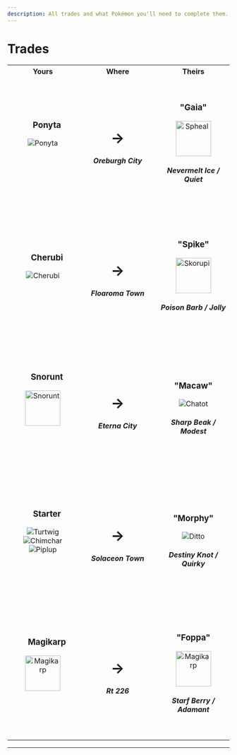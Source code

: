 ```yaml
---
description: All trades and what Pokémon you'll need to complete them.
---
```


# Trades

<table>
    <tr>
        <th width="300">Yours</th>
        <th width="400">Where</th>
        <th width="300">Theirs</th>
    </tr>
    <tr>
        <td align="center" height="300">
            <h3 id="ponyta">
                &emsp;Ponyta
            </h3>
            <img src="https://raw.githubusercontent.com/TeamLumi/luminescent-team/main/static/img/pkm/pm0077_00_00_00_L.webp" title="Ponyta" /><br /><h5>&nbsp;</h5>
        </td>
        <td align="center"><h1>→</h1>
            <h5>Oreburgh City</h5>
        </td>
        <td align="center"><h3>"Gaia"</h3>
            <img src="https://raw.githubusercontent.com/TeamLumi/luminescent-team/main/static/img/pkm/pm0363_00_00_00_L.webp" title="Spheal"
                width="80" />
            <h5>Nevermelt Ice / Quiet</h5>
        </td>
    </tr>
    <tr>
        <td align="center" height="300">
            <h3 id="cherubi">
                &emsp;Cherubi
            </h3>
            <img src="https://raw.githubusercontent.com/TeamLumi/luminescent-team/main/static/img/pkm/pm0420_00_00_00_L.webp" title="Cherubi" /><br /><h5>&nbsp;</h5>
        </td>
        <td align="center"><h1>→</h1>
            <h5>Floaroma Town</h5>
        </td>
        <td align="center"><h3>"Spike"</h3>
            <img src="https://raw.githubusercontent.com/TeamLumi/luminescent-team/main/static/img/pkm/pm0451_00_00_00_L.webp" title="Skorupi"
                width="80" />
            <h5>Poison Barb / Jolly</h5>
        </td>
    </tr>
    <tr>
        <td align="center" height="300">
            <h3 id="snorunt">
                &emsp;Snorunt
            </h3>
            <img src="https://raw.githubusercontent.com/TeamLumi/luminescent-team/main/static/img/pkm/pm0361_00_00_00_L.webp" title="Snorunt"
                 width="80" /><br /><h5>&nbsp;</h5>
        </td>
        <td align="center"><h1>→</h1>
            <h5>Eterna City</h5>
        </td>
        <td align="center"><h3>"Macaw"</h3>
            <img src="https://raw.githubusercontent.com/TeamLumi/luminescent-team/main/static/img/pkm/pm0441_00_00_00_L.webp" title="Chatot" />
            <h5>Sharp Beak / Modest</h5>
        </td>
    </tr>
      <tr>
        <td align="center" height="300">
            <h3 id="starter">
                &emsp;Starter
            </h3>
            <img src="https://raw.githubusercontent.com/TeamLumi/luminescent-team/main/static/img/pkm/pm0387_00_00_00_L.webp" title="Turtwig" /> <img src="https://raw.githubusercontent.com/TeamLumi/luminescent-team/main/static/img/pkm/pm0390_00_00_00_L.webp" title="Chimchar" />  <img src="https://raw.githubusercontent.com/TeamLumi/luminescent-team/main/static/img/pkm/pm0393_00_00_00_L.webp" title="Piplup" /><br /><h5>&nbsp;</h5>
        </td>
        <td align="center"><h1>→</h1>
            <h5>Solaceon Town</h5>
        </td>
        <td align="center"><h3>"Morphy"</h3>
            <img src="https://raw.githubusercontent.com/TeamLumi/luminescent-team/main/static/img/pkm/pm0132_00_00_00_L.webp" title="Ditto" />
            <h5>Destiny Knot / Quirky</h5>
        </td>
    </tr>
    <tr>
        <td align="center" height="300">
            <h3 id="magikarp">
                &emsp;Magikarp
            </h3>
            <img src="https://raw.githubusercontent.com/TeamLumi/luminescent-team/main/static/img/pkm/pm0129_00_00_00_L.webp" title="Magikarp"
                 width="80" /><br /><h5>&nbsp;</h5>
        </td>
        <td align="center"><h1>→</h1>
            <h5>Rt 226</h5>
        </td>
        <td align="center"><h3>"Foppa"</h3>
            <img src="https://raw.githubusercontent.com/TeamLumi/luminescent-team/main/static/img/pkm/pm0129_00_00_00_L.webp" title="Magikarp"
                width="80" />
            <h5>Starf Berry / Adamant</h5>
        </td>
    </tr>
</table>
<hr />
